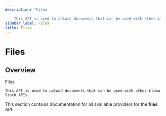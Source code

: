 ```yaml
---
description: "Files

    This API is used to upload documents that can be used with other Llama Stack APIs."
sidebar_label: Files
title: Files
---
```


# Files

## Overview

Files

    This API is used to upload documents that can be used with other Llama Stack APIs.

This section contains documentation for all available providers for the **files** API.
